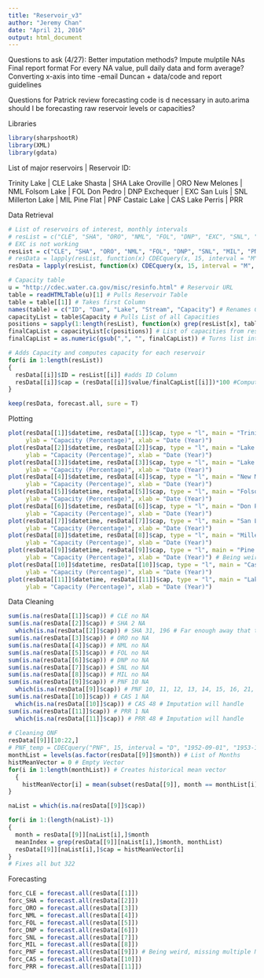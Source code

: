 ```yaml
---
title: "Reservoir_v3"
author: "Jeremy Chan"
date: "April 21, 2016"
output: html_document
---
```

Questions to ask (4/27):
Better imputation methods?
Impute mulptile NAs
Final report format
For every NA value, pull daily data and form average?
Converting x-axis into time -email Duncan + data/code and report guidelines

Questions for Patrick
review forecasting code
is d necessary in auto.arima
should I be forecasting raw reservoir levels or capacities?

Libraries
```r
library(sharpshootR)
library(XML)
library(gdata)
```

List of major reservoirs | Reservoir ID:

Trinity Lake | CLE
Lake Shasta | SHA
Lake Oroville | ORO
New Melones | NML
Folsom Lake | FOL
Don Pedro | DNP
Exchequer | EXC
San Luis | SNL
Millerton Lake | MIL
Pine Flat | PNF
Castaic Lake | CAS
Lake Perris | PRR

Data Retrieval
```r

# List of reservoirs of interest, monthly intervals
# resList = c("CLE", "SHA", "ORO", "NML", "FOL", "DNP", "EXC", "SNL", "MIL", "PNF", "CAS", "PRR")
# EXC is not working
resList = c("CLE", "SHA", "ORO", "NML", "FOL", "DNP", "SNL", "MIL", "PNF", "CAS", "PRR")
# resData = lapply(resList, function(x) CDECquery(x, 15, interval = "M", "1900-01-01", Sys.Date()))
resData = lapply(resList, function(x) CDECquery(x, 15, interval = "M", "1900-01-01", "2016-04-30"))

# Capacity table
u = "http://cdec.water.ca.gov/misc/resinfo.html" # Reservoir URL
table = readHTMLTable(u)[1] # Pulls Reservoir Table 
table = table[[1]] # Takes first Column
names(table) = c("ID", "Dam", "Lake", "Stream", "Capacity") # Renames Columns of Table
capacityList = table$Capacity # Pulls List of all Capacities
positions = sapply(1:length(resList), function(x) grep(resList[x], table$ID)) # Obtains positions of all reservoirs of interest
finalCapList = capacityList[c(positions)] # List of capacities from reservoirs of interest
finalCapList = as.numeric(gsub(",", "", finalCapList)) # Turns list into numerics

# Adds Capacity and computes capacity for each reservoir
for(i in 1:length(resList))
{
  resData[[i]]$ID = resList[[i]] #adds ID Column
  resData[[i]]$cap = (resData[[i]]$value/finalCapList[[i]])*100 #Computes capacity %
}

keep(resData, forecast.all, sure = T)
```

Plotting
```r
plot(resData[[1]]$datetime, resData[[1]]$cap, type = "l", main = "Trinity Lake (CLE)", 
     ylab = "Capacity (Percentage)", xlab = "Date (Year)")
plot(resData[[2]]$datetime, resData[[2]]$cap, type = "l", main = "Lake Shasta (SHA)", 
     ylab = "Capacity (Percentage)", xlab = "Date (Year)")
plot(resData[[3]]$datetime, resData[[3]]$cap, type = "l", main = "Lake Oroville (ORO)", 
     ylab = "Capacity (Percentage)", xlab = "Date (Year)")
plot(resData[[4]]$datetime, resData[[4]]$cap, type = "l", main = "New Melones (NML)", 
     ylab = "Capacity (Percentage)", xlab = "Date (Year)")
plot(resData[[5]]$datetime, resData[[5]]$cap, type = "l", main = "Folsom Lake (FOL)", 
     ylab = "Capacity (Percentage)", xlab = "Date (Year)")
plot(resData[[6]]$datetime, resData[[6]]$cap, type = "l", main = "Don Pedro (DNP)", 
     ylab = "Capacity (Percentage)", xlab = "Date (Year)")
plot(resData[[7]]$datetime, resData[[7]]$cap, type = "l", main = "San Luis (SNL)", 
     ylab = "Capacity (Percentage)", xlab = "Date (Year)")
plot(resData[[8]]$datetime, resData[[8]]$cap, type = "l", main = "Millerton Lake (MIL)", 
     ylab = "Capacity (Percentage)", xlab = "Date (Year)")
plot(resData[[9]]$datetime, resData[[9]]$cap, type = "l", main = "Pine Flat (PNF)", 
     ylab = "Capacity (Percentage)", xlab = "Date (Year)") # Being weird, missing multiple NAs
plot(resData[[10]]$datetime, resData[[10]]$cap, type = "l", main = "Castaic Lake (CAS)", 
     ylab = "Capacity (Percentage)", xlab = "Date (Year)")
plot(resData[[11]]$datetime, resData[[11]]$cap, type = "l", main = "Lake Perris (PRR)", 
     ylab = "Capacity (Percentage)", xlab = "Date (Year)")
```

Data Cleaning
```r
sum(is.na(resData[[1]]$cap)) # CLE no NA
sum(is.na(resData[[2]]$cap)) # SHA 2 NA
  which(is.na(resData[[2]]$cap)) # SHA 31, 196 # Far enough away that the imputation will handle
sum(is.na(resData[[3]]$cap)) # ORO no NA
sum(is.na(resData[[4]]$cap)) # NML no NA
sum(is.na(resData[[5]]$cap)) # FOL no NA
sum(is.na(resData[[6]]$cap)) # DNP no NA
sum(is.na(resData[[7]]$cap)) # SNL no NA
sum(is.na(resData[[8]]$cap)) # MIL no NA
sum(is.na(resData[[9]]$cap)) # PNF 10 NA
  which(is.na(resData[[9]]$cap)) # PNF 10, 11, 12, 13, 14, 15, 16, 21, 22, 322
sum(is.na(resData[[10]]$cap)) # CAS 1 NA
  which(is.na(resData[[10]]$cap)) # CAS 48 # Imputation will handle
sum(is.na(resData[[11]]$cap)) # PRR 1 NA
  which(is.na(resData[[11]]$cap)) # PRR 48 # Imputation will handle
  
# Cleaning ONF
resData[[9]][10:22,]
# PNF_temp = CDECquery("PNF", 15, interval = "D", "1952-09-01", "1953-10-01") # no daily data, use hist average for that month
monthList = levels(as.factor(resData[[9]]$month)) # List of Months
histMeanVector = 0 # Empty Vector
for(i in 1:length(monthList)) # Creates historical mean vector
  {
    histMeanVector[i] = mean(subset(resData[[9]], month == monthList[i])$cap, na.rm = TRUE)
}

naList = which(is.na(resData[[9]]$cap))

for(i in 1:(length(naList)-1))
{
  month = resData[[9]][naList[i],]$month
  meanIndex = grep(resData[[9]][naList[i],]$month, monthList)
  resData[[9]][naList[i],]$cap = histMeanVector[i]
}
# Fixes all but 322

```

Forecasting
```r
forc_CLE = forecast.all(resData[[1]])
forc_SHA = forecast.all(resData[[2]])
forc_ORO = forecast.all(resData[[3]])
forc_NML = forecast.all(resData[[4]])
forc_FOL = forecast.all(resData[[5]])
forc_DNP = forecast.all(resData[[6]])
forc_SNL = forecast.all(resData[[7]])
forc_MIL = forecast.all(resData[[8]])
forc_PNF = forecast.all(resData[[9]]) # Being weird, missing multiple NAs
forc_CAS = forecast.all(resData[[10]])
forc_PRR = forecast.all(resData[[11]])
```
